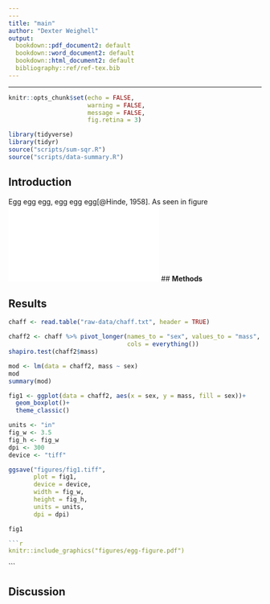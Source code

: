 ```yaml
---
---
title: "main"
author: "Dexter Weighell"
output:
  bookdown::pdf_document2: default
  bookdown::word_document2: default
  bookdown::html_document2: default
  bibliography::ref/ref-tex.bib
---
```

---

```r
knitr::opts_chunk$set(echo = FALSE, 
                      warning = FALSE,
                      message = FALSE,
                      fig.retina = 3)
```

```r
library(tidyverse)
library(tidyr)
source("scripts/sum-sqr.R")
source("scripts/data-summary.R")
```




## **Introduction**
Egg egg egg, egg egg egg[@Hinde, 1958]. As seen in figure ![Egg](figures/egg-figures.pdf)
## **Methods**

## **Results**

``` r

chaff <- read.table("raw-data/chaff.txt", header = TRUE)

chaff2 <- chaff %>% pivot_longer(names_to = "sex", values_to = "mass", 
                                 cols = everything())
shapiro.test(chaff2$mass)

mod <- lm(data = chaff2, mass ~ sex)
mod
summary(mod)

fig1 <- ggplot(data = chaff2, aes(x = sex, y = mass, fill = sex))+
  geom_boxplot()+
  theme_classic()

units <- "in"  
fig_w <- 3.5
fig_h <- fig_w
dpi <- 300
device <- "tiff" 

ggsave("figures/fig1.tiff",
       plot = fig1,
       device = device,
       width = fig_w,
       height = fig_h,
       units = units,
       dpi = dpi)

fig1

```r
knitr::include_graphics("figures/egg-figure.pdf")
```
```

## **Discussion**
